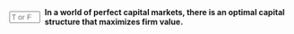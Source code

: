 ::: {.question-block}

<form onsubmit="event.preventDefault(); checkAnswerBox('module7_tf_q22','F')" style="display: flex; align-items: center; gap: 8px;">
  <input type="text" id="module7_tf_q22" name="module7_tf_q22" maxlength="1" placeholder="T or F" style="width: 55px;" data-correct-answer="F" /> 
  <label for="module7_tf_q22"><strong>In a world of perfect capital markets, there is an optimal capital structure that maximizes firm value.</strong></label>
</form>

<div id="feedback-module7_tf_q22" class="feedback" data-status="" style="display:none;">
This is FALSE. MM I shows no optimal structure exists in perfect markets.
</div>

:::